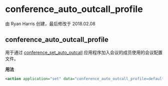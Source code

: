 # conference_auto_outcall_profile 

由 Ryan Harris 创建，最后修改于 2018.02.08

## conference_auto_outcall_profile

用于通过 [conference\_set\_auto\_outcall](../FreeSWITCH-Explained/Modules/mod_conference_3965534.mdx#outbound-conference) 应用程序加入会议的成员使用的会议配置文件。

**用法**

```xml
<action application="set" data="conference_auto_outcall_profile=default"/>
```